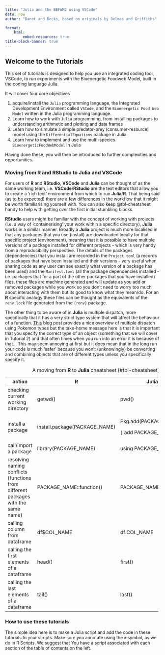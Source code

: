 ```yaml
---
title: "Julia and the BEFWM2 using VSCode"
date: now
author: "Danet and Becks, based on originals by Delmas and Griffiths"

format:
    html:
        embed-resources: true
title-block-banner: true
---
```


## Welcome to the Tutorials

This set of tutorials is designed to help you use an integrated coding tool, VSCode, to run experiments with the Bioenergetic Foodweb Model, built in the coding language Julia.

It will cover four core objectives

1.  acquire/install the `Julia` programming language, the Integrated Development Environment called `VSCode`, and the `Bioenergetic Food Web Model` written in the Julia programming language.
2.  Learn how to work with `Julia` programming, from installing packages to understanding arithmetic and plotting and data frames
3.  Learn how to simulate a simple predator-prey (consumer-resource) model using the `DifferentialEquations` package in Julia
4.  Learn how to implement and use the multi-species `BioenergeticFoodWebModel` in Julia

Having done these, you will then be introduced to further complexities and opportunities.

### Moving from R and RStudio to Julia and VSCode

For users of **R** and **RStudio**, **VSCode** and **Julia** can be thought of as the same working team, i.e. **VSCode**/**RStudio** are the text editors that allow you to create a 'rich text' environment from which to run **Julia**/**R**. That being said (as to be expected) there are a few differences in the workflow that it might be worth familiarising yourself with. You can also keep @tbl-cheatsheet handy to help with getting over the first initial stumbling blocks.

**RStudio** users might be familiar with the concept of working with projects (i.e. a way of 'containerising' your work within a specific directory), **Julia** works in a similar manner. Broadly a **Julia** project is much more localised in that any packages that you use (install) are downloaded locally for that specific project (environment), meaning that it is possible to have multiple versions of a package installed for different projects - which is very handy from a reproducibility perspective. The details of the packages (dependencies) that you install are recorded in the `Project.toml` (a records of packages that have been installed and their versions - very useful when sharing code as any user can see exactly what version of a package has been used) and the `Manifest.toml` (all the package dependencies installed - i.e. packages that for a part of the other packages that you have installed) files, these files are machine generated and will update as you add or removed packages while you work so you don't need to worry too much about interacting with them but its good to know what they mean/do. For an **R** specific analogy these files can be thought as the equivalents of the `renv.lock` file generated from the `{renv}` package.

The other thing to be aware of in **Julia** is multiple dispatch, more specifically that it has a very strict type system that will affect the behaviour of a function. [This](https://www.moll.dev/projects/effective-multi-dispatch/) blog post provides a nice overview of multiple dispatch using Pokemon types but the take-home message here is that it is important that you specify the correct type of an object (something that we will cover in Tutorial 2) and that often times when you run into an error it is because of that... This may seem annoying at first but it does mean that in the long run your code is much 'safer' because you won't (unknowingly) be converting and combining objects that are of different types unless you specifically specify it.

+-----------------------------------------------------------------------------------+-------------------------------+-------------------------+
| action                                                                            | **R**                         | **Julia**               |
+===================================================================================+===============================+=========================+
| checking current working directory                                                | getwd()                       | pwd()                   |
+-----------------------------------------------------------------------------------+-------------------------------+-------------------------+
| install a package                                                                 | install.package(PACKAGE_NAME) | Pkg.add(PACKAGE_NAME)   |
|                                                                                   |                               |                         |
|                                                                                   |                               | `]` add PACKAGE_NAME    |
+-----------------------------------------------------------------------------------+-------------------------------+-------------------------+
| call/import a package                                                             | library(PACKAGE_NAME)         | using PACKAGE_NAME      |
+-----------------------------------------------------------------------------------+-------------------------------+-------------------------+
| resolving naming conflicts (functions from different packages with the same name) | PACKAGE_NAME::function()      | PACKAGE_NAME.function() |
+-----------------------------------------------------------------------------------+-------------------------------+-------------------------+
| calling column from dataframe                                                     | df$COL_NAME                   | df.COL_NAME             |
+-----------------------------------------------------------------------------------+-------------------------------+-------------------------+
| calling the first elements of a dataframe                                         | head()                        | first()                 |
+-----------------------------------------------------------------------------------+-------------------------------+-------------------------+
| calling the last elements of a dataframe                                          | tail()                        | last()                  |
+-----------------------------------------------------------------------------------+-------------------------------+-------------------------+

: A moving from **R** to **Julia** cheatsheet {#tbl-cheatsheet}

### How to use these tutorials

The simple idea here is to make a Julia script and add the code in these tutorials to your scripts. Make sure you annotate using the `#` symbol, as we do in R Scripts. We suggest that You have a script associated with each section of the table of contents on the left.